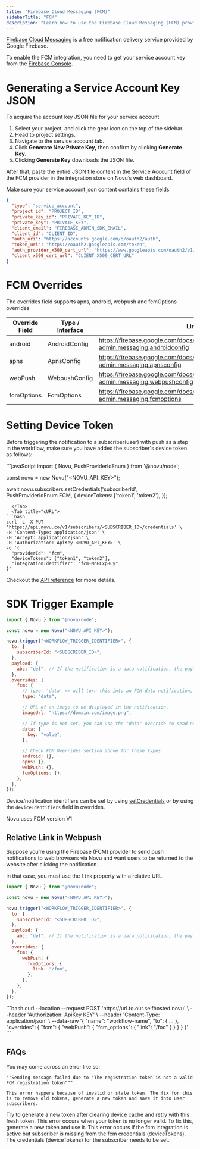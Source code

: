 ```yaml
---
title: "Firebase Cloud Messaging (FCM)"
sidebarTitle: "FCM"
description: "Learn how to use the Firebase Cloud Messaging (FCM) provider to send push notifications using Novu"
---
```


[Firebase Cloud Messaging](https://firebase.google.com/docs/cloud-messaging) is a free notification delivery service provided by Google Firebase.

To enable the FCM integration, you need to get your service account key from the [Firebase Console](https://console.firebase.google.com/).

# Generating a Service Account Key JSON

To acquire the account key JSON file for your service account

1. Select your project, and click the gear icon on the top of the sidebar.
2. Head to project settings.
3. Navigate to the service account tab.
4. Click **Generate New Private Key,** then confirm by clicking **Generate Key.**
5. Clicking **Generate Key** downloads the JSON file.

After that, paste the entire JSON file content in the Service Account field of the FCM provider in the integration store on Novu’s web dashboard.

Make sure your service account json content contains these fields

```json
{
  "type": "service_account",
  "project_id": "PROJECT_ID",
  "private_key_id": "PRIVATE_KEY_ID",
  "private_key": "PRIVATE_KEY",
  "client_email": "FIREBASE_ADMIN_SDK_EMAIL",
  "client_id": "CLIENT_ID",
  "auth_uri": "https://accounts.google.com/o/oauth2/auth",
  "token_uri": "https://oauth2.googleapis.com/token",
  "auth_provider_x509_cert_url": "https://www.googleapis.com/oauth2/v1/certs",
  "client_x509_cert_url": "CLIENT_X509_CERT_URL"
}
```

# FCM Overrides

The overrides field supports apns, android, webpush and fcmOptions overrides

| Override Field | Type / Interface | Link                                                                                         |
| -------------- | ---------------- | -------------------------------------------------------------------------------------------- |
| android        | AndroidConfig    | https://firebase.google.com/docs/reference/admin/node/firebase-admin.messaging.androidconfig |
| apns           | ApnsConfig       | https://firebase.google.com/docs/reference/admin/node/firebase-admin.messaging.apnsconfig    |
| webPush        | WebpushConfig    | https://firebase.google.com/docs/reference/admin/node/firebase-admin.messaging.webpushconfig |
| fcmOptions     | FcmOptions       | https://firebase.google.com/docs/reference/admin/node/firebase-admin.messaging.fcmoptions    |

# Setting Device Token

Before triggering the notification to a subscriber(user) with push as a step in the workflow, make sure you have added the subscriber's device token as follows:

<Tabs>
  <Tab title="Node.js">
```javaScript
import {
  Novu,
  PushProviderIdEnum
} from '@novu/node';

const novu = new Novu("<NOVU_API_KEY>");

await novu.subscribers.setCredentials('subscriberId', PushProviderIdEnum.FCM, {
deviceTokens: ['token1', 'token2'],
});

````
  </Tab>
  <Tab title="cURL">
```bash
curl -L -X PUT 'https://api.novu.co/v1/subscribers/<SUBSCRIBER_ID>/credentials' \
-H 'Content-Type: application/json' \
-H 'Accept: application/json' \
-H 'Authorization: ApiKey <NOVU_API_KEY>' \
-d '{
  "providerId": "fcm",
  "deviceTokens": ["token1", "token2"],
  "integrationIdentifier": "fcm-MnGLxp8uy"
}'
````

  </Tab>
</Tabs>

Checkout the [API reference](/api-reference/subscribers/update-subscriber-credentials) for more details.

# SDK Trigger Example

```jsx
import { Novu } from "@novu/node";

const novu = new Novu("<NOVU_API_KEY>");

novu.trigger("<WORKFLOW_TRIGGER_IDENTIFIER>", {
  to: {
    subscriberId: "<SUBSCRIBER_ID>",
  },
  payload: {
    abc: "def", // If the notification is a data notification, the payload will be sent as the data
  },
  overrides: {
    fcm: {
      // type: 'data' => will turn this into an FCM data notification, where the payload is sent as a data notification. If the type is not set, you can use the "data" override to send notification messages with optional data payload
      type: "data",

      // URL of an image to be displayed in the notification.
      imageUrl: "https://domain.com/image.png",

      // If type is not set, you can use the "data" override to send notification messages with optional data payload
      data: {
        key: "value",
      },

      // Check FCM Overrides section above for these types
      android: {},
      apns: {},
      webPush: {},
      fcmOptions: {},
    },
  },
});
```

Device/notification identifiers can be set by using [setCredentials](#set-device-token) or by using the `deviceIdentifiers` field in overrides.

<Info> Novu uses FCM version V1</Info>

## Relative Link in Webpush

Suppose you’re using the Firebase (FCM) provider to send push notifications to web browsers via Novu and want users to be returned to the website after clicking the notification.

In that case, you must use the `link` property with a relative URL.

<Tabs>
  <Tab title="Node.js">

```javascript
import { Novu } from "@novu/node";

const novu = new Novu("<NOVU_API_KEY>");

novu.trigger("<WORKFLOW_TRIGGER_IDENTIFIER>", {
  to: {
    subscriberId: "<SUBSCRIBER_ID>",
  },
  payload: {
    abc: "def", // If the notification is a data notification, the payload will be sent as the data
  },
  overrides: {
    fcm: {
      webPush: {
        fcmOptions: {
          link: "/foo",
        },
      },
    },
  },
});
```

  </Tab>
  <Tab title="Curl">
    ```bash
    curl --location --request POST 'https://url.to.our.selfhosted.novu' \
        --header 'Authorization: ApiKey KEY' \
        --header 'Content-Type: application/json' \
        --data-raw '{
            "name": "workflow-name",
            "to": {
                ...
            },
            "overrides": {
              "fcm": {
                "webPush": {
                  "fcm_options": {
                    "link": "/foo"
                  }
                }
              }
            }
          }'
    ```
  </Tab>
</Tabs>

## FAQs

<AccordionGroup>
  <Accordion title="The registration token is not a valid FCM registration token">
    You may come across an error like so:

    ""Sending message failed due to "The registration token is not a valid FCM registration token""".

    This error happens because of invalid or stale token. The fix for this is to remove old tokens, generate a new token and save it into user subscribers.

  </Accordion>
  <Accordion title="FCM notifications sent successfully with no error but push notification is not received in device">
    Try to generate a new token after clearing device cache and retry with this fresh token.
  </Accordion>
  <Accordion title="Sending message failed due to 'Requested entity was not found'">
    This error occurs when your token is no longer valid. To fix this, generate a new token and use it.
  </Accordion>
  <Accordion title="Subscriber does not have a configured channel error">
    This error occurs if the fcm integration is active but subscriber is missing from the fcm credentials (deviceTokens). The credentials (deviceTokens) for the subscriber needs to be set. 
  </Accordion>
</AccordionGroup>
